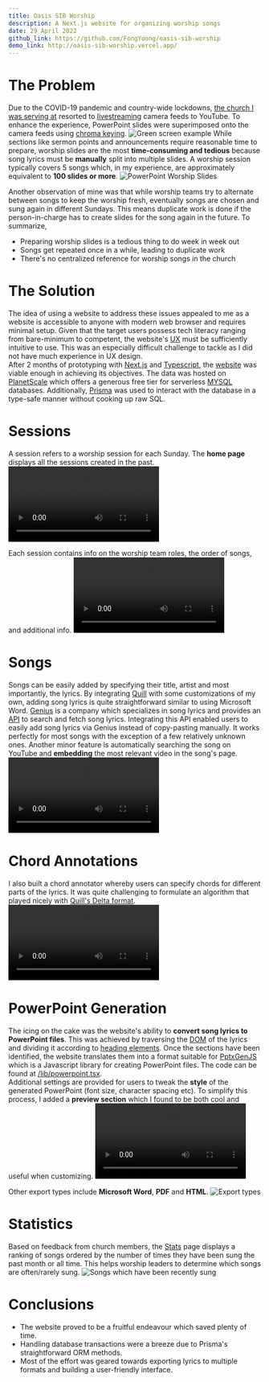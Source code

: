---
title: Oasis SIB Worship
description: A Next.js website for organizing worship songs
date: 29 April 2022
github_link: https://github.com/FongYoong/oasis-sib-worship
demo_link: http://oasis-sib-worship.vercel.app/
---

# The Problem
Due to the COVID-19 pandemic and country-wide lockdowns, [the church I was serving at](https://www.facebook.com/theoasissibs2/) resorted to [livestreaming](https://www.youtube.com/c/TheOasisSIB) camera feeds to YouTube.
To enhance the experience, PowerPoint slides were superimposed onto the camera feeds using [chroma keying](https://en.wikipedia.org/wiki/Chroma_key).
<Image width={500} height={293} src="/projects/oasis_sib_worship/green_screen_example.jpg" title="Green screen example" />
While sections like sermon points and announcements require reasonable time to prepare,
worship slides are the most **time-consuming and tedious** because song lyrics must be **manually** split into multiple slides.
A worship session typically covers 5 songs which, in my experience, are approximately equivalent to **100 slides or more**.
<Image width={500} height={217} src="/projects/oasis_sib_worship/worship_slides.jpg" title="PowerPoint Worship Slides" />

Another observation of mine was that while worship teams try to alternate between songs to keep the worship fresh, eventually songs are chosen and sung again in different Sundays.
This means duplicate work is done if the person-in-charge has to create slides for the song again in the future.
To summarize,
* Preparing worship slides is a tedious thing to do week in week out
* Songs get repeated once in a while, leading to duplicate work
* There's no centralized reference for worship songs in the church

# The Solution
The idea of using a website to address these issues appealed to me as a website is accessible to anyone with modern web browser and requires minimal setup.
Given that the target users possess tech literacy ranging from bare-minimum to competent, the website's [UX](https://www.interaction-design.org/literature/topics/ux-design) must be sufficiently intuitive to use.
This was an especially difficult challenge to tackle as I did not have much experience in UX design.
<br />
<ParagraphIndent />After 2 months of prototyping with [Next.js](https://nextjs.org/) and [Typescript](https://www.typescriptlang.org/),
the [website](http://oasis-sib-worship.vercel.app/) was viable enough in achieving its objectives.
The data was hosted on [PlanetScale](https://planetscale.com/) which offers a generous free tier for serverless [MYSQL](https://www.mysql.com/) databases.
Additionally, [Prisma](https://www.prisma.io/) was used to interact with the database in a type-safe manner without cooking up raw SQL.

# Sessions
A session refers to a worship session for each Sunday. The **home page** displays all the sessions created in the past.
<Video src="/projects/oasis_sib_worship/home.mp4" />

Each session contains info on the worship team roles, the order of songs, and additional info.
<Video src="/projects/oasis_sib_worship/add_session.mp4" />

# Songs
Songs can be easily added by specifying their title, artist and most importantly, the lyrics.
By integrating [Quill](https://quilljs.com/) with some customizations of my own, adding song lyrics is quite straightforward similar to using Microsoft Word.
[Genius](https://genius.com/) is a company which specializes in song lyrics and provides an [API](https://docs.genius.com/) to search and fetch song lyrics.
Integrating this API enabled users to easily add song lyrics via Genius instead of copy-pasting manually.
It works perfectly for most songs with the exception of a few relatively unknown ones.
Another minor feature is automatically searching the song on YouTube and **embedding** the most relevant video in the song's page.
<Video src="/projects/oasis_sib_worship/add_song.mp4" />

# Chord Annotations
I also built a chord annotator whereby users can specify chords for different parts of the lyrics. It was quite challenging to formulate an algorithm that played nicely with [Quill's Delta format](https://quilljs.com/docs/delta/).
<Video src="/projects/oasis_sib_worship/chords.mp4" />

# PowerPoint Generation
The icing on the cake was the website's ability to **convert song lyrics to PowerPoint files**.
This was achieved by traversing the [DOM](https://developer.mozilla.org/en-US/docs/Web/API/Document_Object_Model/Introduction) of the lyrics and dividing it according to [heading elements](https://developer.mozilla.org/en-US/docs/Web/HTML/Element/Heading_Elements).
Once the sections have been identified, the website translates them into a format suitable for [PptxGenJS](https://gitbrent.github.io/PptxGenJS/) which is a Javascript library for creating PowerPoint files. 
The code can be found at [/lib/powerpoint.tsx](https://github.com/FongYoong/oasis-sib-worship/blob/master/lib/powerpoint.tsx).
<br />
<ParagraphIndent />Additional settings are provided for users to tweak the **style** of the generated PowerPoint (font size, character spacing etc).
To simplify this process, I added a **preview section** which I found to be both cool and useful when customizing.
<Video src="/projects/oasis_sib_worship/powerpoint_preview.mp4" />

Other export types include **Microsoft Word**, **PDF** and **HTML**.
<Image width={500} height={217} src="/projects/oasis_sib_worship/export_types.jpg" title="Export types" />



# Statistics
Based on feedback from church members, the [Stats](https://oasis-sib-worship.vercel.app/stats) page displays a ranking of songs ordered by the number of times they have been sung the past month or all time.
This helps worship leaders to determine which songs are often/rarely sung.
<Image width={500} height={318} src="/projects/oasis_sib_worship/stats.jpg" title="Songs which have been recently sung" />

# Conclusions
* The website proved to be a fruitful endeavour which saved plenty of time.
* Handling database transactions were a breeze due to Prisma's straightforward ORM methods.
* Most of the effort was geared towards exporting lyrics to multiple formats and building a user-friendly interface.